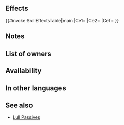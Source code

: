 {{Passive
|name=Lull Echo
|type=X
|exclusive=0
|canUseWeapon={{WeaponList|All}}
|canUseMove={{MoveList|Infantry,Cavalry}}
|1name=Lull Echo
|1tagid=SID_響・凪
|1effect=Inflicts penalty on foe's Atk/Spd/Def/Res = number of【Bonus】effects active on foe (max 4; excluding stat bonuses), and neutralizes foe's bonuses during combat.<br><br>【Bonus】<br>All effects that last "for 1 turn" or "that turn only." Includes bonuses granted by a skill like Rally or Hone and positive status effects (extra movement or effects like Dominance).
|1cost=0
|1required=-
}}
==Effects==
{{#invoke:SkillEffectsTable|main
|Ce1={{Eft|Temporary debuffs|Atk/Spd/Def/Res|{{Kp|Bonus}} effects<br>active on {{Tgt|Foe}}<br>(excluding {{SEt|Bonuses}})|max=4}}
|Ce2={{Eft|Neutralize Bonuses}}
|CeT={{Tgt|Foe}}
}}
==Notes==
{{Temporary debuffs}}
{{EffectfromBonus|temporary debuffs|target=the foe|nonStat=1}}
{{Bonus neutralization}}
==List of owners==
{{Skill Hero List}}
{{NoInheritHeroes}}

==Availability==
{{PassiveFocusList}}
{{PassiveDistributionList}}
{{PassiveCombatManualList}}
==In other languages==
{{OtherLanguages
|japanese=
|german=
|spanishEU=Eco calma
|spanishLA=
|french=
|italian=
|chineseTW=
|portuguese=
}}

==See also==
{{See also skills|cond=Description LIKE '%number of%【Bonus】%effects active on foe%' AND Exclusive='1'}}
* [[Lull Passives]]
{{Passives Navbox|X}}